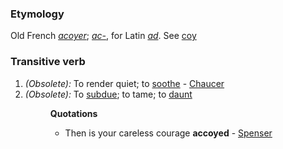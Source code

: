 ===Etymology=== 
Old French ''[[acoyer]]''; ''[[ac-]]'', for Latin ''[[ad]]''. See [[coy]]
===Transitive verb===
#''(Obsolete):'' To render quiet; to [[soothe]] - [[Chaucer]]
#''(Obsolete):'' To [[subdue]]; to tame; to [[daunt]]
#:'''Quotations'''
#:*Then is your careless courage '''accoyed''' - [[Spenser]]